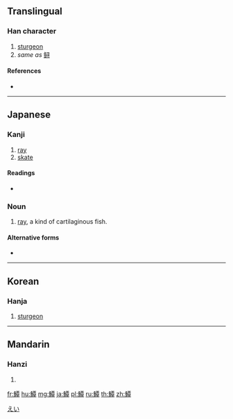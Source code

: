 {{character info/new}}
==Translingual==

===Han character===
{{Han char|rn=195|rad=魚|as=12|sn=23|four=|canj=NFMBJ,NFMWJ}}

# [[sturgeon]]
# ''same as'' [[鲟]]

====References====
* {{Han ref|kx=1478.080|dkj=46488|dj=2009.290|hdz=74713.030|uh=9C4F|ud=40015}}

----

==Japanese==

===Kanji===
{{ja-kanji|grade=|rs=魚12}}

# [[ray]]
# [[skate]]

====Readings====
* {{ja-readings|on=[[しん]] (shin), [[じん]] (jin), [[いん]] (in)|kun=[[えい]] (ei)}}

===Noun===
{{ja-noun|えい|エイ}}

# [[ray]], a kind of cartilaginous fish.

====Alternative forms====
* {{l|ja|鱝}}

[[Category:ja:Rays and skates|えい]]

----

==Korean==

===Hanja===
{{ko-hanja|hangeul=심|eumhun=|rv=sim|mr=sim|y=sim}}

# [[sturgeon]]

----

==Mandarin==

===Hanzi===
{{cmn-hanzi|pin=[[xún]] ([[xun2]])|wg=hsün<sup>2</sup>}}

# {{defn|lang=cmn|sort=魚12}}

[[fr:鱏]]
[[hu:鱏]]
[[mg:鱏]]
[[ja:鱏]]
[[pl:鱏]]
[[ru:鱏]]
[[th:鱏]]
[[zh:鱏]]